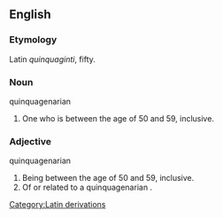 ==English==

===Etymology===
Latin ''quinquaginti'', fifty.

===Noun===
;quinquagenarian 
#One who is between the age of 50 and 59, inclusive.

===Adjective===
;quinquagenarian 
#Being between the age of 50 and 59, inclusive.
#Of or related to a quinquagenarian .

[[Category:Latin derivations]]